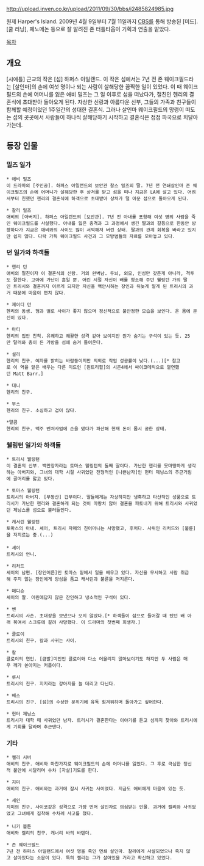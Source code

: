 http://upload.inven.co.kr/upload/2011/09/30/bbs/i2485824985.jpg

원제 Harper's Island. 2009년 4월 9일부터 7월 11일까지 [[CBS]]를 통해 방송된 [미드]. [쿨 러닝], 페노메논 등으로 잘 알려진 존 터틀타웁이 기획과 연출을 맡았다.

[[목차]]

== 개요 ==
[시애틀] 근교의 작은 [섬] 하퍼스 아일랜드. 이 작은 섬에서는 7년 전 존 웨이크필드라는 [살인마]의 손에 여섯 명이나 되는 사람이 살해당한 끔찍한 일이 있었다. 이 때 웨이크필드의 손에 어머니를 잃은 애비 밀즈는 그 일 이후로 섬을 떠났다가, 절친인 헨리의 결혼식에 초대받아 돌아오게 된다.
자상한 신랑과 아름다운 신부, 그들의 가족과 친구들이 함께할 예정이었던 1주일간의 성대한 결혼식. 그러나 살인마 웨이크필드의 망령이 떠도는 섬의 곳곳에서 사람들이 하나씩 살해당하기 시작하고 결혼식은 점점 파국으로 치달아 가는데.

== 등장 인물 ==
=== 밀즈 일가 ===
 * 애비 밀즈
 이 드라마의 [주인공]. 하퍼스 아일랜드의 보안관 찰스 밀즈의 딸. 7년 전 연쇄살인마 존 웨이크필즈의 손에 어머니가 살해당한 후 상처를 받고 섬을 떠나 지금은 LA에 살고 있다. 어려서부터 친했던 헨리의 결혼식에 하객으로 초대받아 상처가 덜 아문 섬으로 돌아오게 된다.

 * 찰리 밀즈
 애비의 [아버지]. 하퍼스 아일랜드의 [보안관]. 7년 전 아내를 포함해 여섯 명의 사람을 죽인 웨이크필드를 사살했다. 아내를 잃은 충격과 그 과정에서 생긴 딸과의 갈등으로 한동안 방황하다가 지금은 애비와의 사이도 많이 서먹해져 버린 상태. 딸과의 관계 회복을 바라고 있지만 쉽지 않다. 다락 가득 웨이크필드 사건과 그 모방범들의 자료를 모아놓고 있다. 

=== 던 일가와 하객들 ===
 * 헨리 던
 애비의 절친이자 이 결혼식의 신랑. 거의 완벽남. 두뇌, 외모, 인성만 갖춘게 아니라, 격투도 잘한다. 고아에 가난이 흠일 뿐. 어린 시절 자신이 배를 청소해 주던 웰링턴 가의 딸인 트리시와 결혼까지 이르게 되지만 자신을 백안시하는 장인과 뒤늦게 알게 된 트리시의 과거 때문에 마음이 편치 않다.

 * 제이디 던
 헨리의 동생. 형과 별로 사이가 좋지 않으며 정신적으로 불안정한 모습을 보인다. 온 몸에 문신이 있다.

 * 마티
 헨리의 집안 친척. 유쾌하고 쾌활한 성격 같아 보이지만 뭔가 숨기는 구석이 있는 듯. 25만 달러와 총이 든 가방을 섬에 숨겨 들어온다.

 * 설리
 헨리의 친구. 여자를 밝히는 바람둥이지만 의외로 작업 성공률이 낮다.(...)[* 참고로 이 역을 맡은 배우는 다른 미드인 [원트리힐]의 시즌4에서 싸이코데릭으로 열연했던 Matt Barr.]

 * 대니
 헨리의 친구.

 * 부스
 헨리의 친구. 소심하고 겁이 많다.

 *말콤
 헨리의 친구. 맥주 벤처사업에 손을 댔다가 파산해 현재 돈이 몹시 궁한 상태. 

=== 웰링턴 일가와 하객들 ===
 * 트리시 웰링턴
 이 결혼의 신부. 백만장자라는 토마스 웰링턴의 둘째 딸이다. 가난한 헨리를 못마땅하게 생각하는 아버지와, 그녀의 대학 시절 사귀었던 전형적인 [나쁜남자]인 헌터 제닝스의 추근거림에 골머리를 앓고 있다. 

 * 토마스 웰링턴
 트리시의 아버지. [부동산] 갑부이다. 딸들에게는 자상하지만 냉혹하고 타산적인 성품으로 트리시가 가난한 헨리와 결혼하게 되는 것이 마땅치 않아 결혼을 파토내기 위해 트리시와 사귀었던 제닝스를 섬으로 불러들인다.

 * 캐서린 웰링턴
 토마스의 아내. 셰어, 트리시 자매의 친어머니는 사망했고, 후처다. 사위인 리처드와 [불륜]을 저지르는 중.(...)
 
 * 셰이
 트리시의 언니. 

 * 리처드
 셰이의 남편. [장인어른]인 토마스 밑에서 일을 배우고 있다. 자신을 무시하고 사람 취급해 주지 않는 장인에게 앙심을 품고 캐서린과 불륜을 저지른다.

 * 매디슨
 셰이의 딸. 어린애답지 않은 잔인하고 냉소적인 구석이 있다.

 * 벤
 트리시의 사촌. 초대장을 보냈으나 오지 않았다.[* 하객들이 섬으로 들어갈 때 탔던 배 아래 묶여서 스크류에 갈려 사망했다. 이 드라마의 첫번째 희생자.]

 * 클로이
 트리시의 친구. 칼과 사귀는 사이. 

 * 칼
 클로이의 연인. [금발]미인인 클로이와 다소 어울리지 않아보이기도 하지만 두 사람은 매우 깨가 쏟아지는 커플이다.

 * 루시
 트리시의 친구. 지지라는 강아지를 늘 데리고 다닌다.

 * 베스
 트리시의 친구. [섬]의 수상한 분위기에 유독 힘겨워하며 돌아가고 싶어한다. 

 * 헌터 제닝스
 트리시가 대학 때 사귀었던 남자. 트리시가 결혼한다는 이야기를 듣고 섬까지 찾아와 트리시에게 기회를 달라며 추근댄다.

=== 기타 ===
 * 켈리 시버
 애비의 친구. 애비와 마찬가지로 웨이크필드의 손에 어머니를 잃었다. 그 후로 극심한 정신적 불안에 시달리며 수차 [자살]기도를 한다.

 * 지미
 애비의 친구. 애비와는 과거에 잠시 사귀는 사이였다. 지금도 애비에게 마음이 있는 듯.

 * 세인
 지미의 친구. 사이코같은 성격으로 가장 먼저 살인자로 의심받는 인물. 과거에 켈리와 사귀었었고 그녀에게 집착해 수차례 사고를 쳤다.
 
 * 니키 볼튼
 애비와 켈리의 친구. 캐너리 바의 바텐더.

 * 존 웨이크필드
 7년 전 하퍼스 아일랜드에서 여섯 명을 죽인 연쇄 살인마. 찰리에게 사살되었으나 죽지 않고 살아있다는 소문이 있다. 특히 켈리는 그가 살아있을 거라고 확신하고 있었다.

